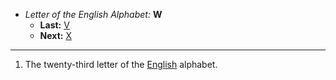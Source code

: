 *''Letter of the English Alphabet:'' '''W'''
**'''Last:''' [[V]]
**'''Next:''' [[X]]
----

#The twenty-third letter of the [[English]] alphabet.